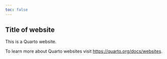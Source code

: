 ```yaml
---
toc: false
---
```


## Title of website

This is a Quarto website.

To learn more about Quarto websites visit <https://quarto.org/docs/websites>.

